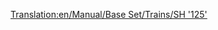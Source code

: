 [[Translation:en/Manual/Base Set/Trains/SH '125']]
{{hu/Manual/Base Set/Trains/Navbox Mozdonyok}}
{{hu/Manual/Base Set/Trains/Vonatok|Name=SH "125"
|Image=[[File:en/Manual/Base Set/Trains/Sh125.png]]
|Image=[[File:en/Manual/Base Set/Trains/Sh125.png]]
|Cost=£23,437 ($46.874)
|Speed=201 km/h (125 mph)
|Weight=70 t
|Power=4,500 LE (3.356 kW)
|Annual=£2,894 ($5.788)
|Designed=1978
|Lifespan=20
|Capacity=8 csomag levél
|Leírás=Ez nem csak egy mozdony, hanem egy összehangoltan működő mozdonypár. Mindkét mozdony rakományt szállíthat, alapértelmezés szerint levelet. Ne felejtsd tehát átalakítani [[hu/Manual/Base Set/Cargos/Utasok|utasok]] szállítására, ha csak utasszállító szolgáltatást üzemeltetsz, így az állomások nem kezdenek [[hu/Manual/Base Set/Cargos/Levél|levelet]] gyűjteni.

|Valósság=A brit [http://hu.wikipedia.org/wiki/InterCity_125 Intercity 125], a dízelmozdonyok sebességi világcsúcs-tartója (237 km/h).
}}